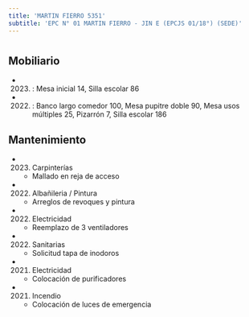 ```yaml
---
title: 'MARTIN FIERRO 5351'
subtitle: 'EPC N° 01 MARTIN FIERRO - JIN E (EPCJS 01/18°) (SEDE)'
---
```


#


## Mobiliario

*  (2023) : Mesa inicial 14, Silla escolar 86 

*  (2022) : Banco largo comedor 100, Mesa pupitre doble 90, Mesa usos múltiples 25, Pizarrón 7, Silla escolar 186 





## Mantenimiento

*  (2023) Carpinterías 
    + Mallado en reja de acceso

*  (2022) Albañileria / Pintura 
    + Arreglos de revoques y pintura

*  (2022) Electricidad 
    + Reemplazo de 3 ventiladores

*  (2022) Sanitarias 
    + Solicitud tapa de inodoros

*  (2021) Electricidad 
    + Colocación de purificadores

*  (2021) Incendio 
    + Colocación de luces de emergencia



